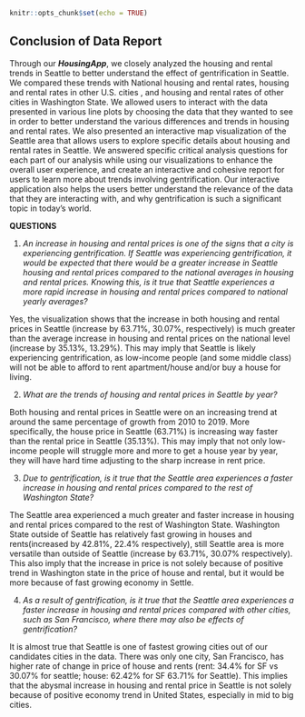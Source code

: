 

```r
knitr::opts_chunk$set(echo = TRUE)
```

## Conclusion of Data Report

Through our _**HousingApp**_, we closely analyzed the housing and rental trends in Seattle to better understand the effect of gentrification in Seattle. We compared these trends with National housing and rental rates, housing and rental rates in other U.S. cities , and housing and rental rates of other cities in Washington State. We allowed users to interact with the data presented in various line plots by choosing the data that they wanted to see in order to better understand the various differences and trends in housing and rental rates. We also presented an interactive map visualization of the Seattle area that allows users to explore specific details about housing and rental rates in Seattle. We answered specific critical analysis questions for each part of our analysis while using our visualizations to enhance the overall user experience, and create an interactive and cohesive report for users to learn more about trends involving gentrification. Our interactive application also helps the users better understand the relevance of the data that they are interacting with, and why gentrification is such a significant topic in today's world. 

**QUESTIONS**

1) *An increase in housing and rental prices is one of the signs that a city is experiencing gentrification. If Seattle was experiencing gentrification, it would be expected that there would be a greater increase in Seattle housing and rental prices compared to the national averages in housing and rental prices. Knowing this, is it true that Seattle experiences a more rapid increase in housing and rental prices compared to national yearly averages?*

Yes, the visualization shows that the increase in both housing and rental prices in Seattle (increase by 63.71%, 30.07%, respectively) is much greater than the average increase in housing and rental prices on the national level (increase by 35.13%, 13.29%). This may imply that Seattle is likely experiencing gentrification, as low-income people (and some middle class) will not be able to afford to rent apartment/house and/or buy a house for living.

2) *What are the trends of housing and rental prices in Seattle by year?*

Both housing and rental prices in Seattle were on an increasing trend at around the same percentage of growth from 2010 to 2019. More specifically, the house price in Seattle (63.71%) is increasing way faster than the rental price in Seattle (35.13%). This may imply that not only low-income people will struggle more and more to get a house year by year, they will have hard time adjusting to the sharp increase in rent price.

3) *Due to gentrification, is it true that the Seattle area experiences a faster increase in housing and rental prices compared to the rest of Washington State?*

The Seattle area experienced a much greater and faster increase in housing and rental prices compared to the rest of Washington State. Washington State outside of Seattle has relatively fast growing in houses and rents(increased by 42.81%, 22.4% respectively), still Seattle area is more versatile than outside of Seattle (increase by 63.71%, 30.07% respectively). This also imply that the increase in price is not solely because of positive trend in Washington state in the price of house and rental, but it would be more because of fast growing economy in Settle. 

4) *As a result of gentrification, is it true that the Seattle area experiences a faster increase in housing and rental prices compared with other cities, such as San Francisco, where there may also be effects of gentrification?*

It is almost true that Seattle is one of fastest growing cities out of our candidates cities in the data. There was only one city, San Francisco, has higher rate of change in price of house and rents (rent: 34.4% for SF vs 30.07% for seattle; house: 62.42% for SF 63.71% for Seattle). This implies that the abysmal increase in housing and rental price in Seattle is not solely because of positive economy trend in United States, especially in mid to big cities. 